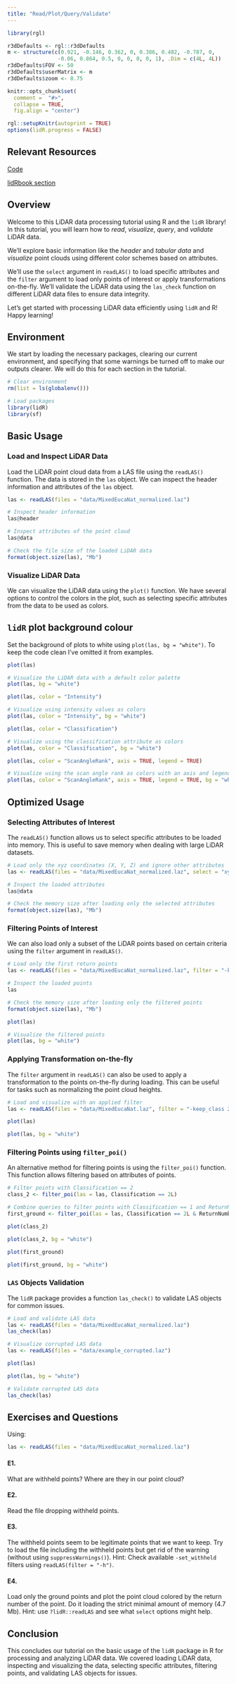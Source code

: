 ```yaml
---
title: "Read/Plot/Query/Validate"
---
```


```r
library(rgl)

r3dDefaults <- rgl::r3dDefaults
m <- structure(c(0.921, -0.146, 0.362, 0, 0.386, 0.482, -0.787, 0, 
                -0.06, 0.864, 0.5, 0, 0, 0, 0, 1), .Dim = c(4L, 4L))
r3dDefaults$FOV <- 50
r3dDefaults$userMatrix <- m
r3dDefaults$zoom <- 0.75

knitr::opts_chunk$set(
  comment =  "#>", 
  collapse = TRUE,
  fig.align = "center")

rgl::setupKnitr(autoprint = TRUE) 
options(lidR.progress = FALSE)
```

## Relevant Resources

[Code](https://github.com/tgoodbody/lidRtutorial/blob/main/code/tutorials/01_read.R)

[lidRbook section](https://r-lidar.github.io/lidRbook/index.htm)

## Overview

Welcome to this LiDAR data processing tutorial using R and the `lidR` library! In this tutorial, you will learn how to *read*, *visualize*, *query*, and *validate* LiDAR data.

We'll explore basic information like the *header* and *tabular data* and *visualize* point clouds using different color schemes based on attributes.

We'll use the `select` argument in `readLAS()` to load specific attributes and the `filter` argument to load only points of interest or apply transformations on-the-fly. We'll validate the LiDAR data using the `las_check` function on different LiDAR data files to ensure data integrity.

Let's get started with processing LiDAR data efficiently using `lidR` and R! Happy learning!

## Environment

We start by loading the necessary packages, clearing our current environment, and specifying that some warnings be turned off to make our outputs clearer. We will do this for each section in the tutorial.

```r
# Clear environment
rm(list = ls(globalenv()))

# Load packages
library(lidR)
library(sf)
```

## Basic Usage

### Load and Inspect LiDAR Data

Load the LiDAR point cloud data from a LAS file using the `readLAS()` function. The data is stored in the `las` object. We can inspect the header information and attributes of the `las` object.

```r
las <- readLAS(files = "data/MixedEucaNat_normalized.laz")

# Inspect header information
las@header

# Inspect attributes of the point cloud
las@data

# Check the file size of the loaded LiDAR data
format(object.size(las), "Mb")
```

### Visualize LiDAR Data

We can visualize the LiDAR data using the `plot()` function. We have several options to control the colors in the plot, such as selecting specific attributes from the data to be used as colors.

::: callout-tip
## `lidR` plot background colour

Set the background of plots to white using `plot(las, bg = "white")`. To keep the code clean I've omitted it from examples.
:::

``` r
plot(las)
```

```r
# Visualize the LiDAR data with a default color palette
plot(las, bg = "white")
```

``` r
plot(las, color = "Intensity")
```

```r
# Visualize using intensity values as colors
plot(las, color = "Intensity", bg = "white")
```

``` r
plot(las, color = "Classification")
```

```r
# Visualize using the classification attribute as colors
plot(las, color = "Classification", bg = "white")
```

``` r
plot(las, color = "ScanAngleRank", axis = TRUE, legend = TRUE)
```

```r
# Visualize using the scan angle rank as colors with an axis and legend
plot(las, color = "ScanAngleRank", axis = TRUE, legend = TRUE, bg = "white")
```

## Optimized Usage

### Selecting Attributes of Interest

The `readLAS()` function allows us to select specific attributes to be loaded into memory. This is useful to save memory when dealing with large LiDAR datasets.

```r
# Load only the xyz coordinates (X, Y, Z) and ignore other attributes
las <- readLAS(files = "data/MixedEucaNat_normalized.laz", select = "xyz")

# Inspect the loaded attributes
las@data

# Check the memory size after loading only the selected attributes
format(object.size(las), "Mb")
```

### Filtering Points of Interest

We can also load only a subset of the LiDAR points based on certain criteria using the `filter` argument in `readLAS()`.

```r
# Load only the first return points
las <- readLAS(files = "data/MixedEucaNat_normalized.laz", filter = "-keep_first")

# Inspect the loaded points
las

# Check the memory size after loading only the filtered points
format(object.size(las), "Mb")
```

``` r
plot(las)
```

```r
# Visualize the filtered points
plot(las, bg = "white")
```

### Applying Transformation on-the-fly

The `filter` argument in `readLAS()` can also be used to apply a transformation to the points on-the-fly during loading. This can be useful for tasks such as normalizing the point cloud heights.

```r
# Load and visualize with an applied filter
las <- readLAS(files = "data/MixedEucaNat.laz", filter = "-keep_class 2")
```

``` r
plot(las)
```

```r
plot(las, bg = "white")
```

### Filtering Points using `filter_poi()`

An alternative method for filtering points is using the `filter_poi()` function. This function allows filtering based on attributes of points.

```r
# Filter points with Classification == 2
class_2 <- filter_poi(las = las, Classification == 2L)

# Combine queries to filter points with Classification == 1 and ReturnNumber == 1
first_ground <- filter_poi(las = las, Classification == 2L & ReturnNumber == 1L)
```

``` r
plot(class_2)
```

```r
plot(class_2, bg = "white")
```

``` r
plot(first_ground)
```

```r
plot(first_ground, bg = "white")
```

### `LAS` Objects Validation

The `lidR` package provides a function `las_check()` to validate LAS objects for common issues.

```r
# Load and validate LAS data
las <- readLAS(files = "data/MixedEucaNat_normalized.laz")
las_check(las)

# Visualize corrupted LAS data
las <- readLAS(files = "data/example_corrupted.laz")
```

``` r
plot(las)
```

```r
plot(las, bg = "white")
```

```r
# Validate corrupted LAS data
las_check(las)
```

## Exercises and Questions

Using:

``` r
las <- readLAS(files = "data/MixedEucaNat_normalized.laz")
```

#### E1.

What are withheld points? Where are they in our point cloud?

#### E2.

Read the file dropping withheld points.

#### E3.

The withheld points seem to be legitimate points that we want to keep. Try to load the file including the withheld points but get rid of the warning (without using `suppressWarnings()`). Hint: Check available `-set_withheld` filters using `readLAS(filter = "-h")`.

#### E4.

Load only the ground points and plot the point cloud colored by the return number of the point. Do it loading the strict minimal amount of memory (4.7 Mb). Hint: use `?lidR::readLAS` and see what `select` options might help.

## Conclusion

This concludes our tutorial on the basic usage of the `lidR` package in R for processing and analyzing LiDAR data. We covered loading LiDAR data, inspecting and visualizing the data, selecting specific attributes, filtering points, and validating LAS objects for issues.
